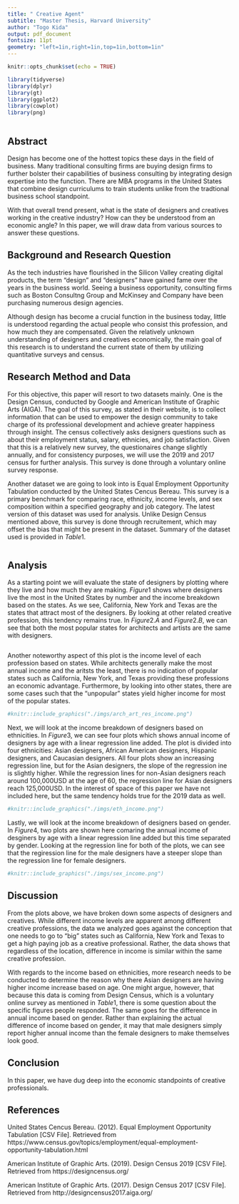 ```yaml
---
title: " Creative Agent"
subtitle: "Master Thesis, Harvard University"
author: "Togo Kida"
output: pdf_document
fontsize: 11pt
geometry: "left=1in,right=1in,top=1in,bottom=1in"
---
```


```r
knitr::opts_chunk$set(echo = TRUE)

library(tidyverse)
library(dplyr)
library(gt)
library(ggplot2)
library(cowplot)
library(png)

```

```r


```

## Abstract
Design has become one of the hottest topics these days in the field of business. Many traditional consulting firms are buying design firms to further bolster their capabilities of business consulting by integrating design expertise into the function. There are MBA programs in the United States that combine design curriculums to train students unlike from the tradtional business school standpoint. 

With that overall trend present, what is the state of designers and creatives working in the creative industry? How can they be understood from an economic angle? In this paper, we will draw data from various sources to answer these questions.

## Background and Research Question
As the tech industries have flourished in the Silicon Valley creating digital products, the term "design" and "designers" have gained fame over the years in the business world. Seeing a business opportunity, consulting firms such as Boston Consultng Group and McKinsey and Company have been purchasing numerous design agencies. 

Although design has become a crucial function in the business today, little is understood regarding the actual people who consist this profession, and how much they are compensated. Given the relatively unknown understanding of designers and creatives economically, the main goal of this research is to understand the current state of them by utilizing quantitative surveys and census.

## Research Method and Data

For this objective, this paper will resort to two datasets mainly. One is the Design Census, conducted by Google and American Institute of Graphic Arts (AIGA). The goal of this survey, as stated in their website, is to collect information that can be used to empower the design community to take charge of its professional development and achieve greater happiness through insight. The census collectively asks designers questions such as about their employment status, salary, ethnicies, and job satisfaction. Given that this is a relatively new survey, the questionaires change slightly annually, and for consistency purposes, we will use the 2019 and 2017 census for further analysis. This survey is done through a voluntary online survey response.

Another dataset we are going to look into is Equal Employment Opportunity Tabulation conducted by the United States Cencus Bereau. This survey is a primary benchmark for comparing race, ethnicity, income levels, and sex composition within a specified geography and job category. The latest version of this dataset was used for analysis. Unlike Design Census mentioned above, this survey is done through recruitement, which may offset the bias that might be present in the dataset. Summary of the dataset used is provided in $Table 1$.

```r

```

## Analysis

As a starting point we will evaluate the state of designers by plotting where they live and how much they are making. $Figure 1$ shows where designers live the most in the United States by number and the income breakdown based on the states. As we see, California, New York and Texas are the states that attract most of the designers. By looking at other related creative profession, this tendency remains true. In $Figure 2.A$ and $Figure 2.B$, we can see that both the most popular states for architects and artists are the same with designers.

```r

```

Another noteworthy aspect of this plot is the income level of each profession based on states. While architects generally make the most annual income and the aritsts the least, there is no indication of popular states such as California, New York, and Texas providing these professions an economic advantage. Furthermore, by looking into other states, there are some cases such that the "unpopular" states yield higher income for most of the popular states.

```r
#knitr::include_graphics("./imgs/arch_art_res_income.png")
```

Next, we will look at the income breakdown of designers based on ethnicities. In $Figure 3$, we can see four plots which shows annual income of designers by age with a linear regression line added. The plot is divided into four ethnicities: Asian designers, African American designers, Hispanic designers, and Caucasian designers. All four plots show an increasing regression line, but for the Asian designers, the slope of the regression ine is slightly higher. While the regression lines for non-Asian designers reach around 100,000USD at the age of 60, the regression line for Asian designers reach 125,000USD. In the interest of space of this paper we have not included here, but the same tendency holds true for the 2019 data as well.

```r
#knitr::include_graphics("./imgs/eth_income.png")
```

Lastly, we will look at the income breakdown of designers based on gender. In $Figure 4$, two plots are shown here comaring the annual income of desginers by age with a linear regression line added but this time separated by gender. Looking at the regression line for both of the plots, we can see that the regiression line for the male designers have a steeper slope than the regression line for female designers.

```r
#knitr::include_graphics("./imgs/sex_income.png")
```

## Discussion  
From the plots above, we have broken down some aspects of designers and creatives. While different income levels are apparent among different creative professions, the data we analyzed goes against the conception that one needs to go to "big" states such as California, New York and Texas to get a high paying job as a creative professional. Rather, the data shows that regardless of the location, difference in income is similar within the same creative profession.  

With regards to the income based on ethnicities, more research needs to be conducted to determine the reason why there Asian designers are having higher income increase based on age. One might argue, however, that because this data is coming from Design Census, which is a voluntary online survey as mentioned in $Table 1$, there is some question about the specific figures people responded. The same goes for the difference in annual income based on gender. Rather than explaining the actual difference of income based on gender, it may that male designers simply report higher annual income than the female designers to make themselves look good.

## Conclusion
In this paper, we have dug deep into the economic standpoints of creative professionals. 

## References
United States Cencus Bereau. (2012). Equal Employment Opportunity Tabulation [CSV File]. Retrieved from https://www.census.gov/topics/employment/equal-employment-opportunity-tabulation.html

American Institute of Graphic Arts. (2019). Design Census 2019 [CSV File]. Retrieved from https://designcensus.org/

American Institute of Graphic Arts. (2017). Design Census 2017 [CSV File]. Retrieved from http://designcensus2017.aiga.org/